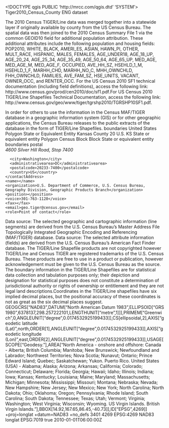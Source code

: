 <!DOCTYPE qgis PUBLIC 'http://mrcc.com/qgis.dtd' 'SYSTEM'>
<qgis version="3.22.11-Bia?owie?a">
  <identifier>Tiger2010_Census_County</identifier>
  <parentidentifier></parentidentifier>
  <language>ENG</language>
  <type>dataset</type>
  <title>Tiger2010_Census_County</title>
  <abstract>The 2010 Census TIGER/Line data was merged together into a statewide layer if originally available by county from the US Census Bureau. The spatial data was then joined to the 2010 Census Summary File 1 via the common GEOID10 field for additional population attribution. These additional attributes include the following population and housing fields: POP2010, WHITE, BLACK, AMERI_ES, ASIAN, HAWN_PI, OTHER, MULT_RACE, HISPANIC, MALES, FEMALES, AGE_UNDER18, AGE_18_UP, AGE_20_24, AGE_25_34, AGE_35_49, AGE_50_64, AGE_65_UP, MED_AGE, MED_AGE_M, MED_AGE_F, OCCUPIED, AVE_HH_SZ, HSEHLD_1_M, HSEHLD_1_F, MARHH_CHD, MARHH_NO_C, MHH_OWNCHLD, FHH_OWNCHLD, FAMILIES, AVE_FAM_SZ, HSE_UNITS, VACANT, OWNER_OCC, and RENTER_OCC. For the US Census 2010 SF1 technical documentation (including field definitions), access the following link: http://www.census.gov/prod/cen2010/doc/sf1.pdf.For US Census 2010 TIGER/Line Shapefiles Technical Documentation, access the following link: http://www.census.gov/geo/www/tiger/tgrshp2010/TGRSHP10SF1.pdf.

In order for others to use the information in the Census MAF/TIGER database in a geographic information system (GIS) or for other geographic applications, the Census Bureau releases to the public extracts of the database in the form of TIGER/Line Shapefiles.</abstract>
  <keywords vocabulary="Search keys">
    <keyword>boundaries</keyword>
    <keyword>United States</keyword>
    <keyword>Polygon</keyword>
    <keyword>State or Equivalent Entity</keyword>
    <keyword>Kansas</keyword>
    <keyword>County</keyword>
    <keyword>20</keyword>
    <keyword>U.S.</keyword>
    <keyword>KS</keyword>
    <keyword>State or equivalent entity</keyword>
  </keywords>
  <keywords vocabulary="gmd:topicCategory">
    <keyword>Polygon</keyword>
    <keyword>Census Block</keyword>
    <keyword>Block</keyword>
    <keyword>State or equivalent entity</keyword>
    <keyword>boundaries</keyword>
  </keywords>
  <contact>
    <contactAddress>
      <type>postal</type>
      <address>4600 Silver Hill Road, Stop 7400</address>
      <city>Washington</city>
      <administrativearea>DC</administrativearea>
      <postalcode>20233-7400</postalcode>
      <country>US</country>
    </contactAddress>
    <name></name>
    <organization>U.S. Department of Commerce, U.S. Census Bureau, Geography Division, Geographic Products Branch</organization>
    <position></position>
    <voice>301-763-1128</voice>
    <fax></fax>
    <email>geo.tiger@census.gov</email>
    <role>Point of contact</role>
  </contact>
  <links>
    <link description="" name="Esri Feature Class (shapefile or geodatabase)" url="http://www.census.gov/geo/www/tiger" type="" mimeType="" format="" size=""/>
  </links>
  <history>Data source: The selected geographic and cartographic information (line segments) are derived from the U.S. Census Bureau's Master Address File Topologically Integrated Geographic Encoding and Referencing (MAF/TIGER) database.</history>
  <history>Data source: The selected attribute information (fields) are derived from the U.S. Census Bureau's American Fact Finder database.</history>
  <fees></fees>
  <constraints type="Limitations of use">The TIGER/Line Shapefile products are not copyrighted however TIGER/Line and Census TIGER are registered trademarks of the U.S. Census Bureau. These products are free to use in a product or publication, however acknowledgement must be given to the U.S. Census Bureau as the source. The boundary information in the TIGER/Line Shapefiles are for statistical data collection and tabulation purposes only; their depiction and designation for statistical purposes does not constitute a determination of jurisdictional authority or rights of ownership or entitlement and they are not legal land descriptions.Coordinates in the TIGER/Line shapefiles have six implied decimal places, but the positional accuracy of these coordinates is not as great as the six decimal places suggest.</constraints>
  <encoding></encoding>
  <crs>
    <spatialrefsys>
      <wkt>GEOGCRS["NAD83",DATUM["North American Datum 1983",ELLIPSOID["GRS 1980",6378137,298.257222101,LENGTHUNIT["metre",1]]],PRIMEM["Greenwich",0,ANGLEUNIT["degree",0.0174532925199433]],CS[ellipsoidal,2],AXIS["geodetic latitude (Lat)",north,ORDER[1],ANGLEUNIT["degree",0.0174532925199433]],AXIS["geodetic longitude (Lon)",east,ORDER[2],ANGLEUNIT["degree",0.0174532925199433]],USAGE[SCOPE["Geodesy."],AREA["North America - onshore and offshore: Canada - Alberta; British Columbia; Manitoba; New Brunswick; Newfoundland and Labrador; Northwest Territories; Nova Scotia; Nunavut; Ontario; Prince Edward Island; Quebec; Saskatchewan; Yukon. Puerto Rico. United States (USA) - Alabama; Alaska; Arizona; Arkansas; California; Colorado; Connecticut; Delaware; Florida; Georgia; Hawaii; Idaho; Illinois; Indiana; Iowa; Kansas; Kentucky; Louisiana; Maine; Maryland; Massachusetts; Michigan; Minnesota; Mississippi; Missouri; Montana; Nebraska; Nevada; New Hampshire; New Jersey; New Mexico; New York; North Carolina; North Dakota; Ohio; Oklahoma; Oregon; Pennsylvania; Rhode Island; South Carolina; South Dakota; Tennessee; Texas; Utah; Vermont; Virginia; Washington; West Virginia; Wisconsin; Wyoming. US Virgin Islands. British Virgin Islands."],BBOX[14.92,167.65,86.45,-40.73]],ID["EPSG",4269]]</wkt>
      <proj4>+proj=longlat +datum=NAD83 +no_defs</proj4>
      <srsid>3401</srsid>
      <srid>4269</srid>
      <authid>EPSG:4269</authid>
      <description>NAD83</description>
      <projectionacronym>longlat</projectionacronym>
      <ellipsoidacronym>EPSG:7019</ellipsoidacronym>
      <geographicflag>true</geographicflag>
    </spatialrefsys>
  </crs>
  <extent>
    <spatial minx="-102.05176899999999307" miny="36.99301599999999723" maxy="40.00316600000000022" minz="0" crs="EPSG:4269" maxx="-94.58838699999999733" dimensions="2" maxz="0"/>
    <temporal>
      <period>
        <start>2010-01-01T06:00:00Z</start>
        <end></end>
      </period>
    </temporal>
    <temporal>
      <period>
        <start></start>
        <end></end>
      </period>
    </temporal>
  </extent>
</qgis>
